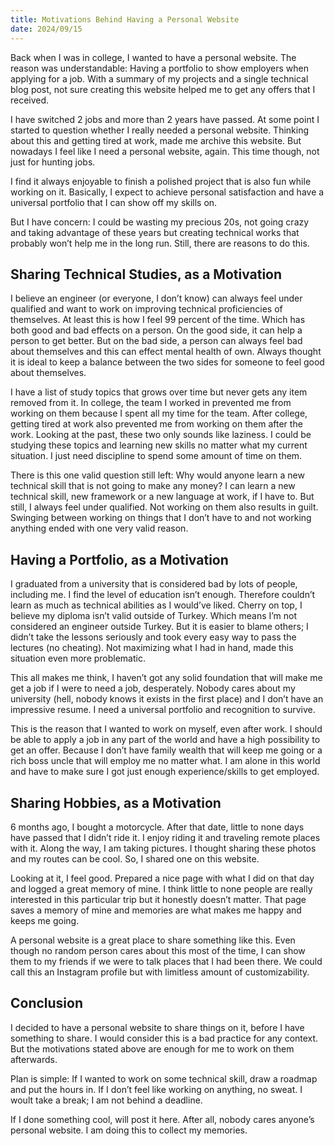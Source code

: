 ```yaml
---
title: Motivations Behind Having a Personal Website
date: 2024/09/15
---
```


Back when I was in college, I wanted to have a personal website. The reason was understandable: Having a portfolio to show employers when applying for a job. With a summary of my projects and a single technical blog post, not sure creating this website helped me to get any offers that I received.

I have switched 2 jobs and more than 2 years have passed. At some point I started to question whether I really needed a personal website. Thinking about this and getting tired at work, made me archive this website. But nowadays I feel like I need a personal website, again. This time though, not just for hunting jobs.

I find it always enjoyable to finish a polished project that is also fun while working on it. Basically, I expect to achieve personal satisfaction and have a universal portfolio that I can show off my skills on.

But I have concern: I could be wasting my precious 20s, not going crazy and taking advantage of these years but creating technical works that probably won’t help me in the long run. Still, there are reasons to do this.

## Sharing Technical Studies, as a Motivation

I believe an engineer (or everyone, I don’t know) can always feel under qualified and want to work on improving technical proficiencies of themselves. At least this is how I feel 99 percent of the time. Which has both good and bad effects on a person. On the good side, it can help a person to get better. But on the bad side, a person can always feel bad about themselves and this can effect mental health of own. Always thought it is ideal to keep a balance between the two sides for someone to feel good about themselves.

I have a list of study topics that grows over time but never gets any item removed from it. In college, the team I worked in prevented me from working on them because I spent all my time for the team. After college, getting tired at work also prevented me from working on them after the work. Looking at the past, these two only sounds like laziness. I could be studying these topics and learning new skills no matter what my current situation. I just need discipline to spend some amount of time on them.

There is this one valid question still left: Why would anyone learn a new technical skill that is not going to make any money? I can learn a new technical skill, new framework or a new language at work, if I have to. But still, I always feel under qualified. Not working on them also results in guilt. Swinging between working on things that I don’t have to and not working anything ended with one very valid reason.

## Having a Portfolio, as a Motivation

I graduated from a university that is considered bad by lots of people, including me. I find the level of education isn’t enough. Therefore couldn’t learn as much as technical abilities as I would’ve liked. Cherry on top, I believe my diploma isn’t valid outside of Turkey. Which means I’m not considered an engineer outside Turkey. But it is easier to blame others; I didn’t take the lessons seriously and took every easy way to pass the lectures (no cheating). Not maximizing what I had in hand, made this situation even more problematic.

This all makes me think, I haven’t got any solid foundation that will make me get a job if I were to need a job, desperately. Nobody cares about my university (hell, nobody knows it exists in the first place) and I don’t have an impressive resume. I need a universal portfolio and recognition to survive.

This is the reason that I wanted to work on myself, even after work. I should be able to apply a job in any part of the world and have a high possibility to get an offer. Because I don’t have family wealth that will keep me going or a rich boss uncle that will employ me no matter what. I am alone in this world and have to make sure I got just enough experience/skills to get employed.

## Sharing Hobbies, as a Motivation

6 months ago, I bought a motorcycle. After that date, little to none days have passed that I didn’t ride it. I enjoy riding it and traveling remote places with it. Along the way, I am taking pictures. I thought sharing these photos and my routes can be cool. So, I shared one on this website.

Looking at it, I feel good. Prepared a nice page with what I did on that day and logged a great memory of mine. I think little to none people are really interested in this particular trip but it honestly doesn’t matter. That page saves a memory of mine and memories are what makes me happy and keeps me going.

A personal website is a great place to share something like this. Even though no random person cares about this most of the time, I can show them to my friends if we were to talk places that I had been there. We could call this an Instagram profile but with limitless amount of customizability.

## Conclusion

I decided to have a personal website to share things on it, before I have something to share. I would consider this is a bad practice for any context. But the motivations stated above are enough for me to work on them afterwards.

Plan is simple: If I wanted to work on some technical skill, draw a roadmap and put the hours in. If I don’t feel like working on anything, no sweat. I woult take a break; I am not behind a deadline.

If I done something cool, will post it here. After all, nobody cares anyone’s personal website. I am doing this to collect my memories.
